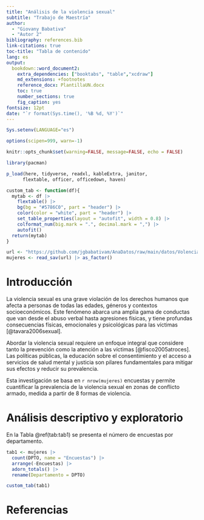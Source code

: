 ```yaml
---
title: "Análisis de la violencia sexual"
subtitle: "Trabajo de Maestría" 
author: 
  - "Giovany Babativa"
  - "Autor 2"
bibliography: references.bib
link-citations: true
toc-title: "Tabla de contenido"
lang: es
output:
  bookdown::word_document2:
    extra_dependencies: ["booktabs", "table","xcdraw"]
    md_extensions: +footnotes
    reference_docx: PlantillaUN.docx
    toc: true
    number_sections: true
    fig_caption: yes
fontsize: 12pt
date: "`r format(Sys.time(), '%B %d, %Y')`"
---
```


```r
Sys.setenv(LANGUAGE="es")

options(scipen=999, warn=-1)

knitr::opts_chunk$set(warning=FALSE, message=FALSE, echo = FALSE)
```


```r
library(pacman)

p_load(here, tidyverse, readxl, kableExtra, janitor,
      flextable, officer, officedown, haven)
```


```r
custom_tab <- function(df){
  mytab <- df |>  
    flextable() |> 
    bg(bg = "#5786C0", part = "header") |> 
    color(color = "white", part = "header") |> 
    set_table_properties(layout = "autofit", width = 0.8) |> 
    colformat_num(big.mark = ".", decimal.mark = ",") |> 
    autofit()
  return(mytab)
}

```

```r
url <- "https://github.com/jgbabativam/AnaDatos/raw/main/datos/VolenciaMujer.sav"
mujeres <- read_sav(url) |> as_factor()
```

\newpage

# Introducción

La violencia sexual es una grave violación de los derechos humanos que afecta a personas de todas las edades, géneros y contextos socioeconómicos. Este fenómeno abarca una amplia gama de conductas que van desde el abuso verbal hasta agresiones físicas, y tiene profundas consecuencias físicas, emocionales y psicológicas para las víctimas [@tavara2006sexual].

Abordar la violencia sexual requiere un enfoque integral que considere tanto la prevención como la atención a las víctimas  [@fisco2005atroces]. Las políticas públicas, la educación sobre el consentimiento y el acceso a servicios de salud mental y justicia son pilares fundamentales para mitigar sus efectos y reducir su prevalencia.

Esta investigación se basa en `r nrow(mujeres)` encuestas y permite cuantificar la prevalencia de la violencia sexual en zonas de conflicto armado, medida a partir de 8 formas de violencia.

# Análisis descriptivo y exploratorio

En la Tabla \@ref(tab:tab1) se presenta el número de encuestas por departamento.

```r
tab1 <- mujeres |> 
  count(DPTO, name = "Encuestas") |> 
  arrange(-Encuestas) |> 
  adorn_totals() |> 
  rename(Departamento = DPTO)

custom_tab(tab1)
```


\newpage

# Referencias {.unlist .unnumbered}





